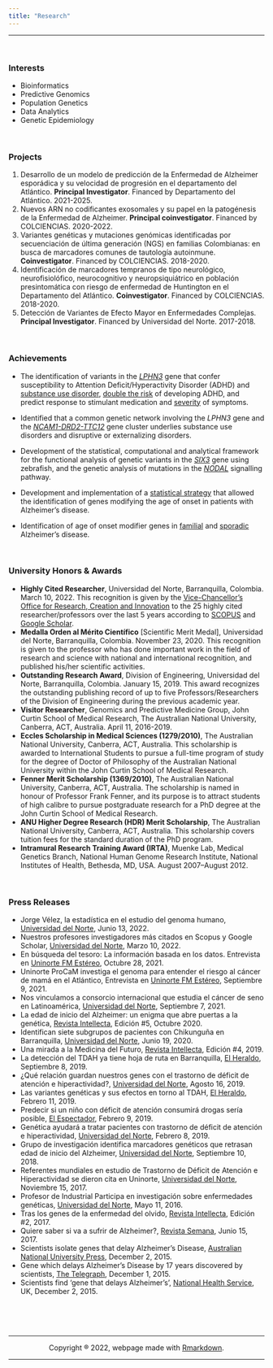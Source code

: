 ```yaml
---
title: "Research"
---
```

<hr>
<br>

### Interests
* Bioinformatics
* Predictive Genomics
* Population Genetics
* Data Analytics
* Genetic Epidemiology

<br>

### Projects

1. Desarrollo de un modelo de predicción de la Enfermedad de Alzheimer esporádica y su velocidad de progresión en el departamento del Atlántico. **Principal Investigator**. Financed by Departamento del Atlántico. 2021-2025.
1.	Nuevos ARN no codificantes exosomales y su papel en la patogénesis de la Enfermedad de Alzheimer. **Principal coinvestigator**. Financed by COLCIENCIAS. 2020-2022. <!-- COP$349,977,076.  -->
2.	Variantes genéticas y mutaciones genómicas identificadas por secuenciación de última generación (NGS) en familias Colombianas: en busca de marcadores comunes de tautología autoinmune. **Coinvestigator**. Financed by COLCIENCIAS. 2018-2020. <!-- COP$299,004,175. -->
3.	Identificación de marcadores tempranos de tipo neurológico, neurofisiolófico, neurocognitivo y neuropsiquiátrico en población presintomática con riesgo de enfermedad de Huntington en el Departamento del Atlántico. **Coinvestigator**. Financed by COLCIENCIAS. 2018-2020. <!-- COP$399,995,241. -->
4. Detección de Variantes de Efecto Mayor en Enfermedades Complejas. **Principal Investigator**. Financed by Universidad del Norte. 2017-2018. <!-- COP$20,000,000. -->


<br>

### Achievements
* The identification of variants in the [*LPHN3*](http://www.nature.com/mp/journal/v15/n11/full/mp20106a.html) gene that confer susceptibility to Attention Deficit/Hyperactivity Disorder (ADHD) and [substance use disorder](https://www.nature.com/articles/s41398-019-0396-7), [double the risk](http://www.nature.com/mp/journal/v17/n7/full/mp201159a.html) of developing ADHD, and predict response to stimulant medication and  [severity](http://www.nature.com/tp/journal/v1/n7/full/tp201114a.html) of symptoms.

*  Identified that a common genetic network involving the *LPHN3* gene and the [*NCAM1-DRD2-TTC12*](http://www.ncbi.nlm.nih.gov/pmc/articles/PMC3351604/) gene cluster underlies substance use disorders and disruptive or externalizing disorders.

*  Development of the statistical, computational and analytical framework for the functional analysis of genetic variants in the [*SIX3*](http://hmg.oxfordjournals.org/content/17/24/3919.long)  gene using zebrafish, and the genetic analysis of mutations in the [*NODAL*](http://www.sciencedirect.com/science/article/pii/S1096719209001383) signalling pathway.

*  Development and implementation of a [statistical strategy](http://www.nature.com/mp/journal/v18/n5/full/mp201281a.html) that allowed the identification of genes modifying the age of onset in patients with Alzheimer's disease.  

* Identification of age of onset modifier genes in [familial](https://www.nature.com/articles/mp2015177) and [sporadic](https://onlinelibrary.wiley.com/doi/abs/10.1002/ajmg.b.32493) Alzheimer's disease.

<br>

### University Honors & Awards 

* **Highly Cited Researcher**, Universidad del Norte, Barranquilla, Colombia. March 10, 2022. This recognition is given by the [Vice-Chancellor's Office for Research, Creation and Innovation](https://www.uninorte.edu.co/web/investigacion-desarrollo-e-innovacion) to the 25 highly cited researcher/professors over the last 5 years according to [SCOPUS](https://www.scopus.com/authid/detail.uri?authorId=24336983600) and [Google Scholar](https://scholar.google.com/citations?user=GFxNB78AAAAJ&hl=es&authuser=1).
* **Medalla Orden al Mérito Científico** [Scientific Merit Medal], Universidad del Norte, Barranquilla, Colombia. November 23, 2020. This recognition is given to the professor who has done important work in the field of research and science with national and international recognition, and published his/her scientific activities.
*	**Outstanding Research Award**, Division of Engineering, Universidad del Norte, Barranquilla, Colombia. January 15, 2019. This award recognizes the outstanding publishing record of up to five Professors/Researchers of the Division of Engineering during the previous academic year. 
*	**Visitor Researcher**, Genomics and Predictive Medicine Group, John Curtin School of Medical Research, The Australian National University, Canberra, ACT, Australia. April 11, 2016-2019. 
*	**Eccles Scholarship in Medical Sciences (1279/2010)**, The Australian National University, Canberra, ACT, Australia. This scholarship is awarded to International Students to pursue a full-time program of study for the degree of Doctor of Philosophy of the Australian National University within the John Curtin School of Medical Research. 
*	**Fenner Merit Scholarship (1369/2010)**, The Australian National University, Canberra, ACT, Australia. The scholarship is named in honour of Professor Frank Fenner, and its purpose is to attract students of high calibre to pursue postgraduate research for a PhD degree at the John Curtin School of Medical Research.
*	**ANU Higher Degree Research (HDR) Merit Scholarship**, The Australian National University, Canberra, ACT, Australia. This scholarship covers tuition fees for the standard duration of the PhD program.
*	**Intramural Research Training Award (IRTA)**, Muenke Lab, Medical Genetics Branch, National Human Genome Research Institute, National Institutes of Health, Bethesda, MD, USA. August 2007–August 2012.
<!-- *	**Scholarship** to attend the 4th International Colloquium in Statistics: Statistics in Finances and Industry at the National University of Colombia at Medellín and the Faculty of Financial Engineering, University of Medellín. Medellín, July 27-29, 2006. -->
<!-- *	**Scholarship** to attend the Graduate course “Statistics Genetics and Bioinformatics” by the NHGRI, the Corporación para Investigaciones Biológicas, the University of Antioquia and the National University of Colombia at Medellín. Medellín, Colombia, June 1-9, 2006. -->
<!-- *	**Scholarship** for the Master in Statistics Program, School of Statistics, National University of Colombia at Medellín, 2006. -->
<!-- *	**Scholarship** for the Industrial Engineering Program of the National University of Colombia at Medellín, 2000–2005. -->


<br>


### Press Releases

* Jorge Vélez, la estadística en el estudio del genoma humano, [Universidad del Norte](https://www.uninorte.edu.co/web/grupo-prensa/noticia?articleId=27083229&groupId=13400067), Junio 13, 2022.
* Nuestros profesores investigadores más citados en Scopus y Google Scholar, [Universidad del Norte](https://www.uninorte.edu.co/web/grupo-prensa/noticia?articleId=21513126&groupId=13400067), Marzo 10, 2022.
* En búsqueda del tesoro: La información basada en los datos. Entrevista en [Uninorte FM Estéreo](https://soundcloud.com/uninortefm/en-busqueda-del-tesoro-la-informacion-basada-en-los-datos), Octubre 28, 2021.
* Uninorte ProCaM investiga el genoma para entender el riesgo al cáncer de mamá en el Atlántico, Entrevista en [Uninorte FM Estéreo](https://soundcloud.com/uninortefm/uninorte-procam-investiga-el-genoma-para-entender-el-riesgo-al-cancer-de-mama-en-el-atlantico), Septiembre 9, 2021.
* Nos vinculamos a consorcio internacional que estudia el cáncer de seno en Latinoamérica, [Universidad del Norte](https://www.uninorte.edu.co/web/grupo-prensa/noticia?articleId=16990689&groupId=73923), Septiembre 7, 2021.
* La edad de inicio del Alzheimer: un enigma que abre puertas a la genética, [Revista Intellecta](https://www.uninorte.edu.co/web/intellecta/la-edad-de-inicio-del-alzheimer-un-enigma-que-abre-puertas-a-la-genetica), Edición #5, Octubre 2020.
* Identifican siete subgrupos de pacientes con Chikunguña en Barranquilla, [Universidad del Norte](https://www.uninorte.edu.co/web/grupo-prensa/noticia?articleId=15532955&groupId=73923), Junio 19, 2020.
* Una mirada a la Medicina del Futuro, [Revista Intellecta](https://www.uninorte.edu.co/web/intellecta/una-mirada-a-la-medicina-del-futuro), Edición #4, 2019.
*	La detección del TDAH ya tiene hoja de ruta en Barranquilla, [El Heraldo](https://www.elheraldo.co/ciencia/la-deteccion-del-tdah-ya-tiene-hoja-de-ruta-en-barranquilla-663662), Septiembre 8, 2019.
*	¿Qué relación guardan nuestros genes con el trastorno de déficit de atención e hiperactividad?, [Universidad del Norte](https://www.uninorte.edu.co/web/grupo-prensa/noticia?articleId=14699014&groupId=73923), Agosto 16, 2019.
*	Las variantes genéticas y sus efectos en torno al TDAH, [El Heraldo](https://www.elheraldo.co/ciencia/las-variantes-geneticas-y-sus-efectos-en-torno-al-tdah-596585), Febrero 11, 2019.
*	Predecir si un niño con déficit de atención consumirá drogas sería posible, [El Espectador](https://www.elespectador.com/noticias/salud/predecir-si-un-nino-con-deficit-de-atencion-consumira-drogas-seria-posible-articulo-838880), Febrero 9, 2019.
*	Genética ayudará a tratar pacientes con trastorno de déficit de atención e hiperactividad, [Universidad del Norte](https://www.uninorte.edu.co/web/grupo-prensa/noticia?articleId=14133700&groupId=73923), Febrero 8, 2019.
*	Grupo de investigación identifica marcadores genéticos que retrasan edad de inicio del Alzheimer, [Universidad del Norte](https://www.uninorte.edu.co/web/grupo-prensa/noticia?articleId=13806079&groupId=73923), Septiembre 10, 2018.
*	Referentes mundiales en estudio de Trastorno de Déficit de Atención e Hiperactividad se dieron cita en Uninorte, [Universidad del Norte](https://www.uninorte.edu.co/rss-uninorteco/-/asset_publisher/10Qyg2d9nLC8/content/simposio-de-tdah/73923?inheritRedirect=false), Noviembre 15, 2017.
*	Profesor de Industrial Participa en investigación sobre enfermedades genéticas, [Universidad del Norte](https://www.uninorte.edu.co/web/grupo-prensa/noticia?articleId=12139665&groupId=73923), Mayo 11, 2016.
*	Tras los genes de la enfermedad del olvido, [Revista Intellecta](https://www.uninorte.edu.co/web/intellecta/tras-los-genes-de-la-enfermedad-del-olvido), Edición #2, 2017.
*	Quiere saber si va a sufrir de Alzheimer?,  [Revista Semana](https://www.semana.com/hablan-las-marcas/articulo/quiere-saber-si-va-a-sufrir-de-alzheimer/528653), Junio 15, 2017.
*	Scientists isolate genes that delay Alzheimer’s Disease, [Australian National University Press](http://www.anu.edu.au/news/all-news/scientists-isolate-genes-that-delay-alzheimers-disease), December 2, 2015.
* Gene which delays Alzheimer’s Disease by 17 years discovered by scientists, [The Telegraph](https://www.telegraph.co.uk/news/health/elder/12027693/Gene-which-delays-Alzheimer-Disease-by-17-years-discovered-by-scientists.html), December 1, 2015.
*	Scientists find 'gene that delays Alzheimer’s', [National Health Service](https://www.nhs.uk/news/genetics-and-stem-cells/scientists-find-gene-that-delays-alzheimers/), UK, December 2, 2015.



<center>
<br><br><br>
<hr>
Copyright ® 2022, webpage made with [Rmarkdown](https://rmarkdown.rstudio.com/).
<hr>
</center>
